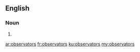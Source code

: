 ==English==

===Noun===
{{head|en|noun plural form}}

# {{plural of|observator|lang=en}}

[[ar:observators]]
[[fr:observators]]
[[ku:observators]]
[[my:observators]]